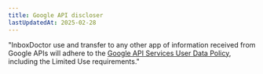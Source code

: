 ---
title: Google API discloser
lastUpdatedAt: 2025-02-28
---

"InboxDoctor use and transfer to any other app of information received from Google APIs will adhere to the [Google API Services User Data Policy](https://developers.google.com/terms/api-services-user-data-policy#additional_requirements_for_specific_api_scopes), including the Limited Use requirements."
